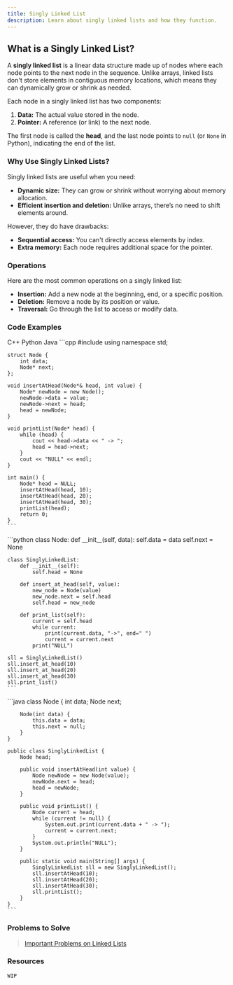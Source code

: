 ```yaml
---
title: Singly Linked List
description: Learn about singly linked lists and how they function.
---
```


## What is a Singly Linked List?

A **singly linked list** is a linear data structure made up of nodes where each node points to the next node in the sequence. Unlike arrays, linked lists don't store elements in contiguous memory locations, which means they can dynamically grow or shrink as needed.  

Each node in a singly linked list has two components:  
1. **Data:** The actual value stored in the node.  
2. **Pointer:** A reference (or link) to the next node.  

The first node is called the **head**, and the last node points to `null` (or `None` in Python), indicating the end of the list.  

### Why Use Singly Linked Lists?  

Singly linked lists are useful when you need:  
- **Dynamic size:** They can grow or shrink without worrying about memory allocation.  
- **Efficient insertion and deletion:** Unlike arrays, there’s no need to shift elements around.  

However, they do have drawbacks:  
- **Sequential access:** You can't directly access elements by index.  
- **Extra memory:** Each node requires additional space for the pointer.  


### Operations  

Here are the most common operations on a singly linked list:  
- **Insertion:** Add a new node at the beginning, end, or a specific position.  
- **Deletion:** Remove a node by its position or value.  
- **Traversal:** Go through the list to access or modify data.  


### Code Examples  

<Tabs defaultValue="python" className="pt-5 pb-1">
  <TabsList>
    <TabsTrigger value="cpp">C++</TabsTrigger>
    <TabsTrigger value="python">Python</TabsTrigger>
    <TabsTrigger value="java">Java</TabsTrigger>
  </TabsList>

  <TabsContent value="cpp">
    ```cpp
    #include <iostream>
    using namespace std;

    struct Node {
        int data;  
        Node* next;  
    };  

    void insertAtHead(Node*& head, int value) {  
        Node* newNode = new Node();  
        newNode->data = value;  
        newNode->next = head;  
        head = newNode;  
    }  

    void printList(Node* head) {  
        while (head) {  
            cout << head->data << " -> ";  
            head = head->next;  
        }  
        cout << "NULL" << endl;  
    }  

    int main() {  
        Node* head = NULL;  
        insertAtHead(head, 10);  
        insertAtHead(head, 20);  
        insertAtHead(head, 30);  
        printList(head);  
        return 0;  
    }  
    ```  
  </TabsContent>  

  <TabsContent value="python">  
    ```python  
    class Node:  
        def __init__(self, data):  
            self.data = data  
            self.next = None  

    class SinglyLinkedList:  
        def __init__(self):  
            self.head = None  

        def insert_at_head(self, value):  
            new_node = Node(value)  
            new_node.next = self.head  
            self.head = new_node  

        def print_list(self):  
            current = self.head  
            while current:  
                print(current.data, "->", end=" ")  
                current = current.next  
            print("NULL")  

    sll = SinglyLinkedList()  
    sll.insert_at_head(10)  
    sll.insert_at_head(20)  
    sll.insert_at_head(30)  
    sll.print_list()  
    ```  
  </TabsContent>  

  <TabsContent value="java">  
    ```java  
    class Node {  
        int data;  
        Node next;  

        Node(int data) {  
            this.data = data;  
            this.next = null;  
        }  
    }  

    public class SinglyLinkedList {  
        Node head;  

        public void insertAtHead(int value) {  
            Node newNode = new Node(value);  
            newNode.next = head;  
            head = newNode;  
        }  

        public void printList() {  
            Node current = head;  
            while (current != null) {  
                System.out.print(current.data + " -> ");  
                current = current.next;  
            }  
            System.out.println("NULL");  
        }  

        public static void main(String[] args) {  
            SinglyLinkedList sll = new SinglyLinkedList();  
            sll.insertAtHead(10);  
            sll.insertAtHead(20);  
            sll.insertAtHead(30);  
            sll.printList();  
        }  
    }  
    ```  
  </TabsContent>  
</Tabs>  

### Problems to Solve

> [Important Problems on Linked Lists](https://leetcode.com/problem-list/aknlxwm2/)

### Resources

`WIP`